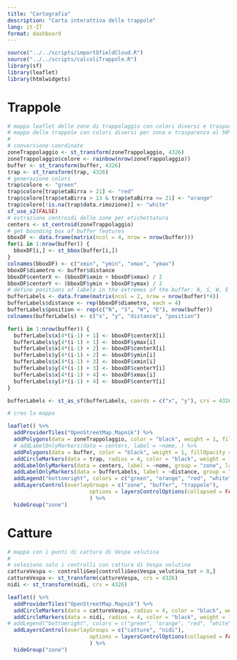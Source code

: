 ```yaml
---
title: "Cartografia"
description: "Carta interattiva delle trappole"
lang: it-IT
format: dashboard
---
```


```r
source("../../scripts/importQfieldCloud.R")
source("../../scripts/calcoliTrappole.R")
library(sf)
library(leaflet)
library(htmlwidgets)
```

# Trappole

```r

# mappa leaflet delle zone di trappolaggio con colori diversi e trasparenza al 50% su openstreetmap con anche i buffer con visibile solo il bordo
# mappa delle trappole con colori diversi per zona e trasparenza al 50%
# 
# conversione coordinate
zoneTrappolaggio <- st_transform(zoneTrappolaggio, 4326)
zoneTrappolaggio$colore <- rainbow(nrow(zoneTrappolaggio))
buffer <- st_transform(buffer, 4326)
trap <- st_transform(trap, 4326)
# generazione colori
trap$colore <- "green"
trap$colore[trap$etaBirra > 21] <- "red"
trap$colore[trap$etaBirra > 13 & trap$etaBirra <= 21] <- "orange"
trap$colore[!is.na(trap$data.rimozione)] <- "white"  
sf_use_s2(FALSE)
# estrazione centroidi delle zone per etichettatura
centers <- st_centroid(zoneTrappolaggio)
# get bounding box of buffer features
bboxDF <- data.frame(matrix(ncol = 4, nrow = nrow(buffer)))
for(i in 1:nrow(buffer)) {
  bboxDF[i,] <- st_bbox(buffer[i,])
}
colnames(bboxDF) <- c("xmin", "ymin", "xmax", "ymax")
bboxDF$diametro <- buffer$distance
bboxDF$centerX <- (bboxDF$xmin + bboxDF$xmax) / 2
bboxDF$centerY <- (bboxDF$ymin + bboxDF$ymax) / 2
# define positions of labels in the extremes of the buffer: N, S, W, E
bufferLabels <- data.frame(matrix(ncol = 2, nrow = nrow(buffer)*4))
bufferLabels$distance <- rep(bboxDF$diametro, each = 4)
bufferLabels$position <- rep(c("N", "S", "W", "E"), nrow(buffer))
colnames(bufferLabels) <- c("x", "y", "distance", "position")

for(i in 1:nrow(buffer)) {
  bufferLabels$x[4*(i-1) + 1] <- bboxDF$centerX[i]
  bufferLabels$y[4*(i-1) + 1] <- bboxDF$ymax[i]
  bufferLabels$x[4*(i-1) + 2] <- bboxDF$centerX[i]
  bufferLabels$y[4*(i-1) + 2] <- bboxDF$ymin[i]
  bufferLabels$x[4*(i-1) + 3] <- bboxDF$xmin[i]
  bufferLabels$y[4*(i-1) + 3] <- bboxDF$centerY[i]
  bufferLabels$x[4*(i-1) + 4] <- bboxDF$xmax[i]
  bufferLabels$y[4*(i-1) + 4] <- bboxDF$centerY[i]
}

bufferLabels <- st_as_sf(bufferLabels, coords = c("x", "y"), crs = 4326)

# creo la mappa

leaflet() %>%
  addProviderTiles("OpenStreetMap.Mapnik") %>%
  addPolygons(data = zoneTrappolaggio, color = "black", weight = 1, fillOpacity = 0.3, fillColor = rainbow(nrow(zoneTrappolaggio)), group = "zone") %>%
  # addLabelOnlyMarkers(data = centers, label = ~nome, ) %>%
  addPolygons(data = buffer, color = "black", weight = 1, fillOpacity = 0, fillColor = "white", group = "buffer") %>%
  addCircleMarkers(data = trap, radius = 4, color = "black", weight = 1, fillOpacity = 1, fillColor = ~colore, group = "trappole") %>%
  addLabelOnlyMarkers(data = centers, label = ~nome, group = "zone", labelOptions = labelOptions(noHide = TRUE, textOnly = TRUE)) %>%
  addLabelOnlyMarkers(data = bufferLabels, label = ~distance, group = "buffer", labelOptions = labelOptions(noHide = TRUE, textOnly = TRUE)) %>%
  addLegend("bottomright", colors = c("green", "orange", "red", "white"), labels = c("meno di 14 giorni", "tra 14 e 21 giorni", "più di 21 giorni", "rimosse"), title = "Ultimo controllo") %>%
  addLayersControl(overlayGroups = c("zone", "buffer", "trappole"),
                          options = layersControlOptions(collapsed = FALSE)
                          ) %>%
  hideGroup("zone")


```

# Catture

<!-- carta leaflet con i punti di cattura di Vespa velutina -->

```r
# mappa con i punti di cattura di Vespa velutina
# 
# seleziono solo i controlli con cattura di Vespa velutina
cattureVespa <- controlliGeo[controlliGeo$Vespa_velutina_tot > 0,]
cattureVespa <- st_transform(cattureVespa, crs = 4326)
nidi <- st_transform(nidi, crs = 4326)

leaflet() %>%
  addProviderTiles("OpenStreetMap.Mapnik") %>%
  addCircleMarkers(data = cattureVespa, radius = 4, color = "black", weight = 1, fillOpacity = 1, fillColor = "yellow", group = "catture") %>%
  addCircleMarkers(data = nidi, radius = 4, color = "black", weight = 1, fillOpacity = 1, fillColor = "red", group = "nidi") %>%
# addLegend("bottomright", colors = c("green", "orange", "red", "white"), labels = c("meno di 14 giorni", "tra 14 e 21 giorni", "più di 21 giorni", "rimosse"), title = "Ultimo controllo") %>%
  addLayersControl(overlayGroups = c("catture", "nidi"),
                          options = layersControlOptions(collapsed = FALSE)
                          ) %>%
  hideGroup("zone")

```
